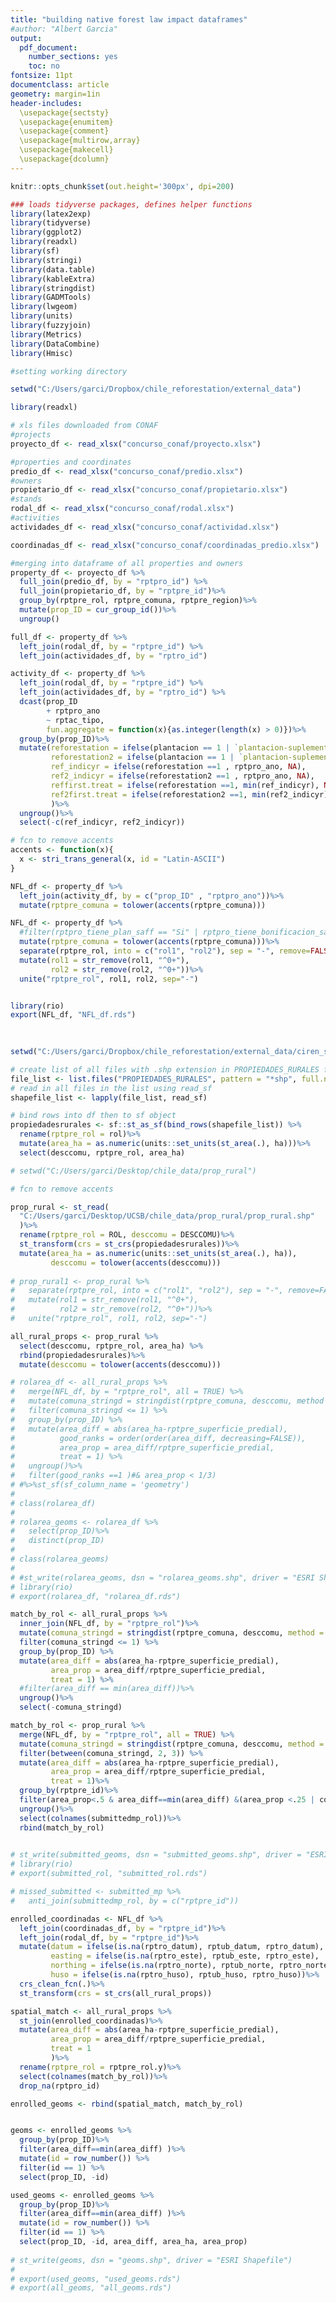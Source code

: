 ```yaml
---
title: "building native forest law impact dataframes"
#author: "Albert Garcia"
output:
  pdf_document:
    number_sections: yes
    toc: no
fontsize: 11pt    
documentclass: article
geometry: margin=1in
header-includes: 
  \usepackage{sectsty}
  \usepackage{enumitem}
  \usepackage{comment}
  \usepackage{multirow,array}
  \usepackage{makecell}
  \usepackage{dcolumn}
---
```


```r
knitr::opts_chunk$set(out.height='300px', dpi=200)

### loads tidyverse packages, defines helper functions
library(latex2exp)
library(tidyverse)
library(ggplot2)
library(readxl)
library(sf)
library(stringi)
library(data.table)
library(kableExtra)
library(stringdist)
library(GADMTools)
library(lwgeom)
library(units)
library(fuzzyjoin)
library(Metrics)
library(DataCombine)
library(Hmisc)

```

``` r
#setting working directory

setwd("C:/Users/garci/Dropbox/chile_reforestation/external_data")

library(readxl)

# xls files downloaded from CONAF
#projects
proyecto_df <- read_xlsx("concurso_conaf/proyecto.xlsx")

#properties and coordinates
predio_df <- read_xlsx("concurso_conaf/predio.xlsx")
#owners
propietario_df <- read_xlsx("concurso_conaf/propietario.xlsx")
#stands
rodal_df <- read_xlsx("concurso_conaf/rodal.xlsx")
#activities
actividades_df <- read_xlsx("concurso_conaf/actividad.xlsx")

coordinadas_df <- read_xlsx("concurso_conaf/coordinadas_predio.xlsx")
```

```r
#merging into dataframe of all properties and owners
property_df <- proyecto_df %>%
  full_join(predio_df, by = "rptpro_id") %>%
  full_join(propietario_df, by = "rptpre_id")%>%
  group_by(rptpre_rol, rptpre_comuna, rptpre_region)%>%
  mutate(prop_ID = cur_group_id())%>%
  ungroup()

full_df <- property_df %>%
  left_join(rodal_df, by = "rptpre_id") %>%
  left_join(actividades_df, by = "rptro_id")

activity_df <- property_df %>%
  left_join(rodal_df, by = "rptpre_id") %>%
  left_join(actividades_df, by = "rptro_id") %>%
  dcast(prop_ID
        + rptpro_ano
        ~ rptac_tipo, 
        fun.aggregate = function(x){as.integer(length(x) > 0)})%>%
  group_by(prop_ID)%>%
  mutate(reforestation = ifelse(plantacion == 1 | `plantacion-suplementaria`==1 | regeneracion==1 , 1, 0),
         reforestation2 = ifelse(plantacion == 1 | `plantacion-suplementaria`==1 | regeneracion==1 |`corta-regeneracion`==1, 1, 0),
         ref_indicyr = ifelse(reforestation ==1 , rptpro_ano, NA),
         ref2_indicyr = ifelse(reforestation2 ==1 , rptpro_ano, NA),
         reffirst.treat = ifelse(reforestation ==1, min(ref_indicyr), NA),
         ref2first.treat = ifelse(reforestation2 ==1, min(ref2_indicyr), NA)
         )%>%
  ungroup()%>%
  select(-c(ref_indicyr, ref2_indicyr))

# fcn to remove accents
accents <- function(x){
  x <- stri_trans_general(x, id = "Latin-ASCII")
}

NFL_df <- property_df %>%
  left_join(activity_df, by = c("prop_ID" , "rptpro_ano"))%>%
  mutate(rptpre_comuna = tolower(accents(rptpre_comuna)))

NFL_df <- property_df %>%
  #filter(rptpro_tiene_plan_saff == "Si" | rptpro_tiene_bonificacion_saff == "Si")%>%
  mutate(rptpre_comuna = tolower(accents(rptpre_comuna)))%>%
  separate(rptpre_rol, into = c("rol1", "rol2"), sep = "-", remove=FALSE)%>%
  mutate(rol1 = str_remove(rol1, "^0+"),
         rol2 = str_remove(rol2, "^0+"))%>%
  unite("rptpre_rol", rol1, rol2, sep="-")


library(rio)
export(NFL_df, "NFL_df.rds")
  
  

```

```r
setwd("C:/Users/garci/Dropbox/chile_reforestation/external_data/ciren_simef")

# create list of all files with .shp extension in PROPIEDADES_RURALES folder
file_list <- list.files("PROPIEDADES_RURALES", pattern = "*shp", full.names = TRUE)
# read in all files in the list using read_sf
shapefile_list <- lapply(file_list, read_sf)

# bind rows into df then to sf object
propiedadesrurales <- sf::st_as_sf(bind_rows(shapefile_list)) %>%
  rename(rptpre_rol = rol)%>%
  mutate(area_ha = as.numeric(units::set_units(st_area(.), ha)))%>%
  select(desccomu, rptpre_rol, area_ha)

```

```r
# setwd("C:/Users/garci/Desktop/chile_data/prop_rural")

# fcn to remove accents

prop_rural <- st_read(
  "C:/Users/garci/Desktop/UCSB/chile_data/prop_rural/prop_rural.shp"
  )%>%
  rename(rptpre_rol = ROL, desccomu = DESCCOMU)%>%
  st_transform(crs = st_crs(propiedadesrurales))%>%
  mutate(area_ha = as.numeric(units::set_units(st_area(.), ha)),
         desccomu = tolower(accents(desccomu)))
  
# prop_rural1 <- prop_rural %>%
#   separate(rptpre_rol, into = c("rol1", "rol2"), sep = "-", remove=FALSE)%>%
#   mutate(rol1 = str_remove(rol1, "^0+"),
#          rol2 = str_remove(rol2, "^0+"))%>%
#   unite("rptpre_rol", rol1, rol2, sep="-")

all_rural_props <- prop_rural %>%  
  select(desccomu, rptpre_rol, area_ha) %>%
  rbind(propiedadesrurales)%>%
  mutate(desccomu = tolower(accents(desccomu)))

```

```r

# rolarea_df <- all_rural_props %>%
#   merge(NFL_df, by = "rptpre_rol", all = TRUE) %>%
#   mutate(comuna_stringd = stringdist(rptpre_comuna, desccomu, method = "dl")) %>%
#   filter(comuna_stringd <= 1) %>%
#   group_by(prop_ID) %>%
#   mutate(area_diff = abs(area_ha-rptpre_superficie_predial),
#          good_ranks = order(order(area_diff, decreasing=FALSE)),
#          area_prop = area_diff/rptpre_superficie_predial,
#          treat = 1) %>%
#   ungroup()%>%
#   filter(good_ranks ==1 )#& area_prop < 1/3)
# #%>%st_sf(sf_column_name = 'geometry')
#   
# class(rolarea_df)
# 
# rolarea_geoms <- rolarea_df %>%
#   select(prop_ID)%>%
#   distinct(prop_ID)
# 
# class(rolarea_geoms)
# 
# #st_write(rolarea_geoms, dsn = "rolarea_geoms.shp", driver = "ESRI Shapefile")
# library(rio)
# export(rolarea_df, "rolarea_df.rds")

match_by_rol <- all_rural_props %>%
  inner_join(NFL_df, by = "rptpre_rol")%>%
  mutate(comuna_stringd = stringdist(rptpre_comuna, desccomu, method = "dl")) %>%
  filter(comuna_stringd <= 1) %>%
  group_by(prop_ID) %>%
  mutate(area_diff = abs(area_ha-rptpre_superficie_predial),
         area_prop = area_diff/rptpre_superficie_predial,
         treat = 1) %>%
  #filter(area_diff == min(area_diff))%>%
  ungroup()%>%
  select(-comuna_stringd)

match_by_rol <- prop_rural %>%
  merge(NFL_df, by = "rptpre_rol", all = TRUE) %>%
  mutate(comuna_stringd = stringdist(rptpre_comuna, desccomu, method = "dl")) %>%
  filter(between(comuna_stringd, 2, 3)) %>%
  mutate(area_diff = abs(area_ha-rptpre_superficie_predial),
         area_prop = area_diff/rptpre_superficie_predial,
         treat = 1)%>%
  group_by(rptpre_id)%>%
  filter(area_prop<.5 & area_diff==min(area_diff) &(area_prop <.25 | comuna_stringd <3))%>%
  ungroup()%>%
  select(colnames(submittedmp_rol))%>%
  rbind(match_by_rol)

 
# st_write(submitted_geoms, dsn = "submitted_geoms.shp", driver = "ESRI Shapefile")
# library(rio)
# export(submitted_rol, "submitted_rol.rds")
```

```r
# missed_submitted <- submitted_mp %>%
#   anti_join(submittedmp_rol, by = c("rptpre_id")) 

enrolled_coordinadas <- NFL_df %>%
  left_join(coordinadas_df, by = "rptpre_id")%>%
  left_join(rodal_df, by = "rptpre_id")%>%
  mutate(datum = ifelse(is.na(rptro_datum), rptub_datum, rptro_datum),
         easting = ifelse(is.na(rptro_este), rptub_este, rptro_este),
         northing = ifelse(is.na(rptro_norte), rptub_norte, rptro_norte),
         huso = ifelse(is.na(rptro_huso), rptub_huso, rptro_huso))%>%
  crs_clean_fcn(.)%>%
  st_transform(crs = st_crs(all_rural_props))

spatial_match <- all_rural_props %>%
  st_join(enrolled_coordinadas)%>%
  mutate(area_diff = abs(area_ha-rptpre_superficie_predial),
         area_prop = area_diff/rptpre_superficie_predial,
         treat = 1
         )%>%
  rename(rptpre_rol = rptpre_rol.y)%>%
  select(colnames(match_by_rol))%>%
  drop_na(rptpro_id)

enrolled_geoms <- rbind(spatial_match, match_by_rol)


geoms <- enrolled_geoms %>%
  group_by(prop_ID)%>%
  filter(area_diff==min(area_diff) )%>%
  mutate(id = row_number()) %>% 
  filter(id == 1) %>% 
  select(prop_ID, -id)

used_geoms <- enrolled_geoms %>%
  group_by(prop_ID)%>%
  filter(area_diff==min(area_diff) )%>%
  mutate(id = row_number()) %>% 
  filter(id == 1) %>% 
  select(prop_ID, -id, area_diff, area_ha, area_prop)
  
# st_write(geoms, dsn = "geoms.shp", driver = "ESRI Shapefile")
# 
# export(used_geoms, "used_geoms.rds")
# export(all_geoms, "all_geoms.rds")
```
